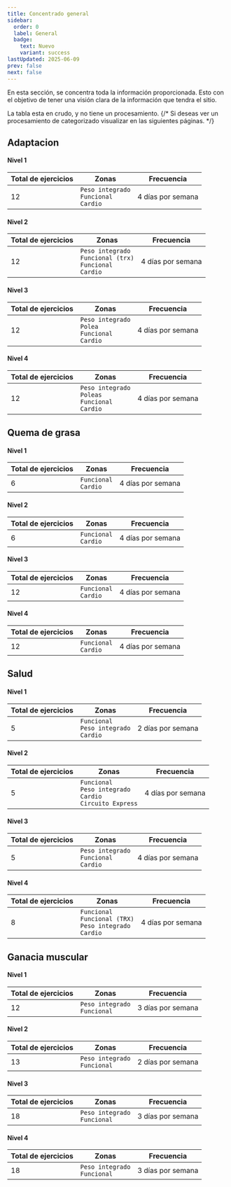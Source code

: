 ```yaml
---
title: Concentrado general
sidebar:
  order: 0
  label: General
  badge:
    text: Nuevo
    variant: success
lastUpdated: 2025-06-09
prev: false
next: false
---
```


En esta sección, se concentra toda la información proporcionada. Esto con el objetivo de tener una visión clara de la información que tendra el sitio.

La tabla esta en crudo, y no tiene un procesamiento.
{/* Si deseas ver un procesamiento de categorizado visualizar en las siguientes páginas. */}

## Adaptacion

#### Nivel 1

| Total de ejercicios | Zonas                             | Frecuencia        |
| ------------------- | --------------------------------- | ----------------- |
| 12                  | `Peso integrado`<br/> `Funcional`<br/> `Cardio` | 4 días por semana |

#### Nivel 2

| Total de ejercicios | Zonas                                              | Frecuencia        |
| ------------------- | -------------------------------------------------- | ----------------- |
| 12                  | `Peso integrado` <br/> `Funcional (trx)` <br/> `Funcional` <br/> `Cardio` | 4 días por semana |

#### Nivel 3

| Total de ejercicios | Zonas                                    | Frecuencia        |
| ------------------- | ---------------------------------------- | ----------------- |
| 12                  | `Peso integrado`<br/> `Polea`<br/> `Funcional`<br/> `Cardio` | 4 días por semana |

#### Nivel 4

| Total de ejercicios | Zonas                                     | Frecuencia        |
| ------------------- | ----------------------------------------- | ----------------- |
| 12                  | `Peso integrado`<br/> `Poleas`<br/> `Funcional`<br/> `Cardio` | 4 días por semana |

## Quema de grasa

#### Nivel 1

| Total de ejercicios | Zonas               | Frecuencia         |
|---------------------|---------------------|--------------------|
| 6                   | `Funcional`<br/> `Cardio`   | 4 días por semana  |

#### Nivel 2

| Total de ejercicios | Zonas               | Frecuencia         |
|---------------------|---------------------|--------------------|
| 6                   | `Funcional`<br/> `Cardio`   | 4 días por semana  |

#### Nivel 3

| Total de ejercicios | Zonas               | Frecuencia         |
|---------------------|---------------------|--------------------|
| 12                  | `Funcional`<br/> `Cardio`   | 4 días por semana  |

#### Nivel 4

| Total de ejercicios | Zonas               | Frecuencia         |
|---------------------|---------------------|--------------------|
| 12                  | `Funcional`<br/> `Cardio`   | 4 días por semana  |

## Salud

#### Nivel 1

| Total de ejercicios | Zonas                                 | Frecuencia         |
|---------------------|---------------------------------------|--------------------|
| 5                   | `Funcional`<br/> `Peso integrado`<br/> `Cardio`     | 2 días por semana  |

#### Nivel 2

| Total de ejercicios | Zonas                                            | Frecuencia         |
|---------------------|--------------------------------------------------|--------------------|
| 5                   | `Funcional`<br/> `Peso integrado`<br/> `Cardio`<br/> `Circuito Express`| 4 días por semana  |

#### Nivel 3

| Total de ejercicios | Zonas                            | Frecuencia         |
|---------------------|----------------------------------|--------------------|
| 5                   | `Peso integrado`<br/> `Funcional`<br/> `Cardio`| 4 días por semana  |

#### Nivel 4

| Total de ejercicios | Zonas                                           | Frecuencia         |
|---------------------|-------------------------------------------------|--------------------|
| 8                   | `Funcional`<br/> `Funcional (TRX)`<br/> `Peso integrado`<br/> `Cardio` | 4 días por semana  |


## Ganacia muscular

#### Nivel 1

| Total de ejercicios | Zonas                        | Frecuencia         |
|---------------------|------------------------------|--------------------|
| 12                  | `Peso integrado`<br/> `Funcional`    | 3 días por semana  |

#### Nivel 2

| Total de ejercicios | Zonas                        | Frecuencia         |
|---------------------|------------------------------|--------------------|
| 13                  | `Peso integrado`<br/> `Funcional`    | 2 días por semana  |

#### Nivel 3

| Total de ejercicios | Zonas                        | Frecuencia         |
|---------------------|------------------------------|--------------------|
| 18                  | `Peso integrado`<br/> `Funcional`    | 3 días por semana  |

#### Nivel 4

| Total de ejercicios | Zonas                        | Frecuencia         |
|---------------------|------------------------------|--------------------|
| 18                  | `Peso integrado`<br/> `Funcional`    | 3 días por semana  |
